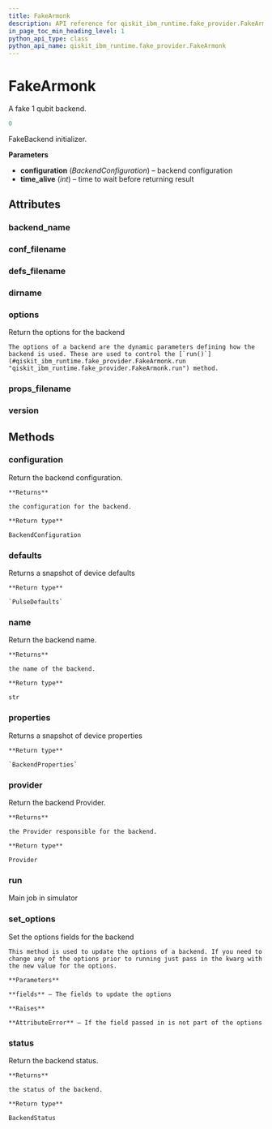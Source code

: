 ```yaml
---
title: FakeArmonk
description: API reference for qiskit_ibm_runtime.fake_provider.FakeArmonk
in_page_toc_min_heading_level: 1
python_api_type: class
python_api_name: qiskit_ibm_runtime.fake_provider.FakeArmonk
---
```


# FakeArmonk

<Class id="qiskit_ibm_runtime.fake_provider.FakeArmonk" isDedicatedPage={true} github="https://github.com/Qiskit/qiskit-ibm-runtime/tree/stable/0.21/qiskit_ibm_runtime/fake_provider/backends/armonk/fake_armonk.py#L36-L48" signature="FakeArmonk">
  A fake 1 qubit backend.

  ```python
  0
  ```

  FakeBackend initializer.

  **Parameters**

  *   **configuration** (*BackendConfiguration*) – backend configuration
  *   **time\_alive** (*int*) – time to wait before returning result

  ## Attributes

  ### backend\_name

  <Attribute id="qiskit_ibm_runtime.fake_provider.FakeArmonk.backend_name" attributeValue="'fake_armonk'" />

  ### conf\_filename

  <Attribute id="qiskit_ibm_runtime.fake_provider.FakeArmonk.conf_filename" attributeValue="'conf_armonk.json'" />

  ### defs\_filename

  <Attribute id="qiskit_ibm_runtime.fake_provider.FakeArmonk.defs_filename" attributeValue="'defs_armonk.json'" />

  ### dirname

  <Attribute id="qiskit_ibm_runtime.fake_provider.FakeArmonk.dirname" attributeValue="'/home/runner/work/qiskit-ibm-runtime/qiskit-ibm-runtime/qiskit_ibm_runtime/fake_provider/backends/armonk'" />

  ### options

  <Attribute id="qiskit_ibm_runtime.fake_provider.FakeArmonk.options">
    Return the options for the backend

    The options of a backend are the dynamic parameters defining how the backend is used. These are used to control the [`run()`](#qiskit_ibm_runtime.fake_provider.FakeArmonk.run "qiskit_ibm_runtime.fake_provider.FakeArmonk.run") method.
  </Attribute>

  ### props\_filename

  <Attribute id="qiskit_ibm_runtime.fake_provider.FakeArmonk.props_filename" attributeValue="'props_armonk.json'" />

  ### version

  <Attribute id="qiskit_ibm_runtime.fake_provider.FakeArmonk.version" attributeValue="1" />

  ## Methods

  ### configuration

  <Function id="qiskit_ibm_runtime.fake_provider.FakeArmonk.configuration" signature="configuration()">
    Return the backend configuration.

    **Returns**

    the configuration for the backend.

    **Return type**

    BackendConfiguration
  </Function>

  ### defaults

  <Function id="qiskit_ibm_runtime.fake_provider.FakeArmonk.defaults" github="https://github.com/Qiskit/qiskit-ibm-runtime/tree/stable/0.21/qiskit_ibm_runtime/fake_provider/fake_pulse_backend.py#L29-L33" signature="defaults()">
    Returns a snapshot of device defaults

    **Return type**

    `PulseDefaults`
  </Function>

  ### name

  <Function id="qiskit_ibm_runtime.fake_provider.FakeArmonk.name" signature="name()">
    Return the backend name.

    **Returns**

    the name of the backend.

    **Return type**

    str
  </Function>

  ### properties

  <Function id="qiskit_ibm_runtime.fake_provider.FakeArmonk.properties" github="https://github.com/Qiskit/qiskit-ibm-runtime/tree/stable/0.21/qiskit_ibm_runtime/fake_provider/fake_qasm_backend.py#L44-L48" signature="properties()">
    Returns a snapshot of device properties

    **Return type**

    `BackendProperties`
  </Function>

  ### provider

  <Function id="qiskit_ibm_runtime.fake_provider.FakeArmonk.provider" signature="provider()">
    Return the backend Provider.

    **Returns**

    the Provider responsible for the backend.

    **Return type**

    Provider
  </Function>

  ### run

  <Function id="qiskit_ibm_runtime.fake_provider.FakeArmonk.run" github="https://github.com/Qiskit/qiskit-ibm-runtime/tree/stable/0.21/qiskit_ibm_runtime/fake_provider/fake_backend.py#L545-L574" signature="run(run_input, **kwargs)">
    Main job in simulator
  </Function>

  ### set\_options

  <Function id="qiskit_ibm_runtime.fake_provider.FakeArmonk.set_options" signature="set_options(**fields)">
    Set the options fields for the backend

    This method is used to update the options of a backend. If you need to change any of the options prior to running just pass in the kwarg with the new value for the options.

    **Parameters**

    **fields** – The fields to update the options

    **Raises**

    **AttributeError** – If the field passed in is not part of the options
  </Function>

  ### status

  <Function id="qiskit_ibm_runtime.fake_provider.FakeArmonk.status" signature="status()">
    Return the backend status.

    **Returns**

    the status of the backend.

    **Return type**

    BackendStatus
  </Function>
</Class>

